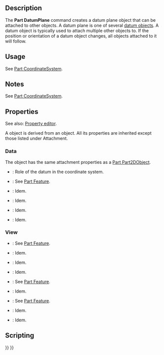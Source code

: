 <languages/>
<translate>

<!--T:1-->
{{Docnav
|[[Part_CoordinateSystem|Part CoordinateSystem]]
|[[Part_DatumLine|Part_DatumLine]]
|[[Std_Base|Std Base]]
|IconL=Part_CoordinateSystem.svg
|IconR=Part_DatumLine.svg
|IconC=Freecad.svg
}}

<!--T:2-->
{{GuiCommand
|Name=Part DatumPlane
|Workbenches=All
|Version=1.1
|SeeAlso=[[Part_CoordinateSystem|Part CoordinateSystem]], [[Part_DatumLine|Part DatumLine]], [[Part_DatumPoint|Part DatumPoint]]
}}

== Description == <!--T:3-->

<!--T:4-->
The '''Part DatumPlane''' command creates a datum plane object that can be attached to other objects. A datum plane is one of several [[Std_Base#Part_Datums|datum objects]]. A datum object is typically used to attach multiple other objects to. If the position or orientation of a datum object changes, all objects attached to it will follow.

== Usage == <!--T:5-->

<!--T:6-->
See [[Part_CoordinateSystem#Usage|Part CoordinateSystem]].

== Notes == <!--T:7-->

<!--T:8-->
See [[Part_CoordinateSystem#Notes|Part CoordinateSystem]].

== Properties == <!--T:9-->

<!--T:10-->
See also: [[Property_editor|Property editor]].

<!--T:11-->
A {{Incode|Part::DatumPlane}} object is derived from an {{Incode|App::Plane}} object. All its properties are inherited except those listed under Attachment.

=== Data === <!--T:12-->

<!--T:13-->
{{Properties_Title|Attachment}}

<!--T:14-->
The object has the same attachment properties as a [[Part_Part2DObject#Data|Part Part2DObject]].

<!--T:15-->
{{Properties_Title|Base}}

<!--T:16-->
* {{PropertyData|Role|String}}: Role of the datum in the coordinate system.
* {{PropertyData|Placement|Placement}}: See [[Part_Feature#Data|Part Feature]].
* {{PropertyData|Label|String}}: Idem.
* {{PropertyData|Label2|String|hidden}}: Idem.
* {{PropertyData|Expression Engine|ExpressionEngine|hidden}}: Idem.
* {{PropertyData|Visibility|Bool|hidden}}: Idem.

=== View === <!--T:17-->

<!--T:18-->
{{Properties_Title|Display Options}}

<!--T:19-->
* {{PropertyView|Bounding Box|Bool}}: See [[Part_Feature#View|Part Feature]].
* {{PropertyView|Display Mode|Enumeration}}: Idem.
* {{PropertyView|Show In Tree|Bool}}: Idem.
* {{PropertyView|Visibility|Bool}}: Idem.

<!--T:20-->
{{Properties_Title|Object Style}}

<!--T:21-->
* {{PropertyView|Shape Appearance|MaterialList}}: See [[Part_Feature#View|Part Feature]].
* {{PropertyView|Transparency|Percent}}: Idem.

<!--T:22-->
{{Properties_Title|Selection}}

<!--T:23-->
* {{PropertyView|On Top When Selected|Enumeration}}: See [[Part_Feature#View|Part Feature]].
* {{PropertyView|Selectable|Bool}}: Idem.
* {{PropertyView|Selection Style|Enumeration}}: Idem.

== Scripting == <!--T:24-->

<!--T:25-->
{{Code|code=
import FreeCAD as App

<!--T:26-->
doc = App.newDocument()
obj = doc.addObject("Part::DatumPlane", "DatumPlane")
doc.recompute()
}}


<!--T:27-->
{{Docnav
|[[Part_CoordinateSystem|Part CoordinateSystem]]
|[[Part_DatumLine|Part_DatumLine]]
|[[Std_Base|Std Base]]
|IconL=Part_CoordinateSystem.svg
|IconR=Part_DatumLine.svg
|IconC=Freecad.svg
}}

</translate>
{{Std_Base_navi{{#translation:}}}}
{{Userdocnavi{{#translation:}}}}